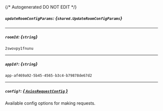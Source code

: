 {/* Autogenerated DO NOT EDIT  */}

##### `updateRoomConfigParams`: *{`shared.UpdateRoomConfigParams`}*
<Collapsible>
    <UpdateRoomConfigParams/>
</Collapsible>

---
##### `roomId`: *{`string`}*
`2swovpy1fnunu`

---
##### `appId?`: *{`string`}*
`app-af469a92-5b45-4565-b3c4-b79878de67d2`

---
##### `config?`: [*{ `AxiosRequestConfig` }*](https://axios-http.com/docs/req_config)
Available config options for making requests.


